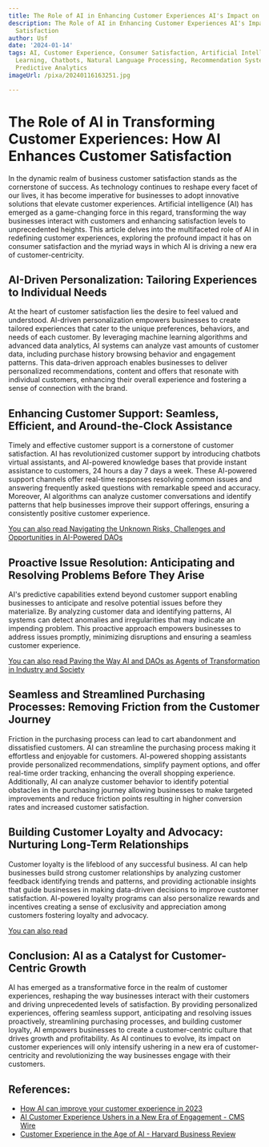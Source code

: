 ```yaml
---
title: The Role of AI in Enhancing Customer Experiences AI's Impact on Consumer Satisfaction
description: The Role of AI in Enhancing Customer Experiences AI's Impact on Consumer
  Satisfaction
author: Usf
date: '2024-01-14'
tags: AI, Customer Experience, Consumer Satisfaction, Artificial Intelligence, Machine
  Learning, Chatbots, Natural Language Processing, Recommendation Systems, Personalization,
  Predictive Analytics
imageUrl: /pixa/20240116163251.jpg

---
```

# The Role of  AI  in Transforming Customer Experiences: How AI Enhances Customer Satisfaction

In  the dynamic realm of business customer satisfaction stands as the cornerstone of success. As technology continues  to reshape  every  facet of our lives, it has become imperative  for businesses to adopt innovative solutions that elevate customer experiences. Artificial intelligence (AI) has emerged as a game-changing force in this regard,  transforming the way businesses interact with  customers and enhancing satisfaction levels to unprecedented heights. This  article delves into the multifaceted role of AI in redefining customer experiences, exploring the profound impact it has on consumer  satisfaction and the myriad ways in which AI is driving a new era of customer-centricity.

##  AI-Driven  Personalization: Tailoring Experiences to Individual Needs

At the heart of customer satisfaction lies the desire to feel valued and understood.  AI-driven personalization empowers businesses to create tailored experiences that cater to the unique preferences, behaviors, and needs of each customer. By leveraging machine learning algorithms and advanced data analytics, AI systems  can analyze vast  amounts  of customer data, including purchase history browsing behavior and  engagement patterns. This data-driven approach enables businesses to deliver personalized recommendations, content and offers that resonate with individual customers, enhancing their overall experience and fostering a sense of connection with the brand.

## Enhancing Customer  Support: Seamless, Efficient, and Around-the-Clock Assistance

Timely and effective customer support is a cornerstone of customer  satisfaction. AI has revolutionized customer support by introducing chatbots virtual assistants, and AI-powered knowledge bases that provide instant assistance to customers, 24 hours a day 7 days  a week. These AI-powered support channels offer real-time  responses resolving common issues and answering frequently asked questions with remarkable speed and accuracy. Moreover, AI algorithms can  analyze customer  conversations and identify patterns that help businesses improve their support offerings, ensuring a consistently positive customer experience.

[You can also read Navigating the Unknown Risks, Challenges and Opportunities in AI-Powered DAOs](Navigating%20the%20Unknown%20Risks%2C%20Challenges%2C%20and%20Opportunities%20in%20AI-Powered%20DAOs)


## Proactive Issue Resolution:  Anticipating and Resolving Problems Before They Arise

AI's predictive capabilities extend beyond customer support enabling businesses to anticipate and resolve potential issues before they  materialize. By analyzing customer  data and identifying patterns, AI systems can detect anomalies  and  irregularities  that may indicate an impending problem.  This proactive approach empowers businesses to address issues promptly, minimizing  disruptions  and ensuring a  seamless customer  experience.

[You can also read Paving the  Way AI and DAOs as Agents of Transformation in Industry and Society](Paving%20the%20Way%20AI%20and%20DAOs%20as%20Agents%20of%20Transformation%20in%20Industry%20and%20Society)


## Seamless and Streamlined Purchasing Processes:  Removing Friction from the  Customer  Journey

Friction in the purchasing process can lead to cart abandonment and dissatisfied customers. AI can streamline  the purchasing process  making it effortless and enjoyable for customers. AI-powered shopping assistants provide personalized recommendations, simplify  payment options, and offer real-time order tracking,  enhancing  the overall shopping experience. Additionally, AI can  analyze customer behavior to identify potential obstacles in the  purchasing journey allowing businesses to make targeted improvements and reduce friction  points resulting in higher conversion rates and increased customer satisfaction.

## Building Customer Loyalty and Advocacy: Nurturing Long-Term Relationships

Customer loyalty is the lifeblood of any successful business. AI can help businesses build strong customer  relationships by analyzing customer feedback identifying trends and patterns, and providing  actionable insights that guide businesses in making data-driven decisions to improve customer  satisfaction.  AI-powered loyalty programs can also personalize rewards and  incentives creating a sense of exclusivity and appreciation among customers fostering loyalty  and  advocacy.

[You can  also  read  ]()


## Conclusion: AI as a Catalyst for Customer-Centric  Growth

AI has emerged as a transformative force in the realm of customer experiences, reshaping the way businesses interact with  their customers and driving  unprecedented levels of satisfaction. By providing personalized experiences, offering seamless support, anticipating and resolving issues proactively, streamlining  purchasing processes, and building customer loyalty, AI empowers businesses to create a customer-centric culture that drives growth and profitability. As  AI  continues to evolve, its impact on customer experiences will only  intensify ushering in a new era of customer-centricity and revolutionizing the way businesses engage with their customers.

## References:
- [How AI can improve your customer experience in 2023](https://business.adobe.com/blog/basics/ai-customer-experience)
- [AI Customer Experience Ushers in a New Era of Engagement - CMS Wire](https://www.cmswire.com/customer-experience/4-ways-that-ai-is-improving-the-customer-experience/)
- [Customer Experience in the Age of AI - Harvard Business Review](https://hbr.org/2022/03/customer-experience-in-the-age-of-ai)
